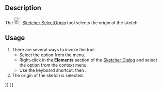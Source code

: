 <languages/>

{{Docnav
|[[Sketcher_CarbonCopy|Carbon Copy]]
|[[Sketcher_SelectHorizontalAxis|Select Horizontal Axis]]
|[[Sketcher_Workbench|Sketcher]]
|IconL=Sketcher_CarbonCopy.svg‎
|IconR=Sketcher_SelectHorizontalAxis.svg
|IconC=Workbench_Sketcher.svg
}}

{{GuiCommand
|Name=Sketcher SelectOrigin
|MenuLocation=Sketch → Sketcher Tools → Select Origin
|Workbenches=[[Sketcher_Workbench|Sketcher]]
|Shortcut={{KEY|Z}} {{KEY|O}}
|Version=0.15
}}

==Description==

The [[Image:Sketcher_SelectOrigin.svg|24px]] [[Sketcher_SelectOrigin|Sketcher SelectOrigin]] tool selects the origin of the sketch.

==Usage==

# There are several ways to invoke the tool:
#* Select the {{MenuCommand|Sketch → Sketcher Tools → [[File:Sketcher_SelectOrigin.svg|16px]] Select Origin}} option from the menu.
#* Right-click in the '''Elements''' section of the [[Sketcher_Dialog|Sketcher Dialog]] and select the {{MenuCommand|[[Image:Sketcher_SelectOrigin.svg|16px]] Select Origin}} option from the context menu.
#* Use the keyboard shortcut: {{KEY|Z}} then {{KEY|O}}.
# The origin of the sketch is selected.


{{Docnav
|[[Sketcher_CarbonCopy|Carbon Copy]]
|[[Sketcher_SelectHorizontalAxis|Select Horizontal Axis]]
|[[Sketcher_Workbench|Sketcher]]
|IconL=Sketcher_CarbonCopy.svg‎
|IconR=Sketcher_SelectHorizontalAxis.svg
|IconC=Workbench_Sketcher.svg
}}

{{Sketcher_Tools_navi{{#translation:}}}}
{{Userdocnavi{{#translation:}}}}